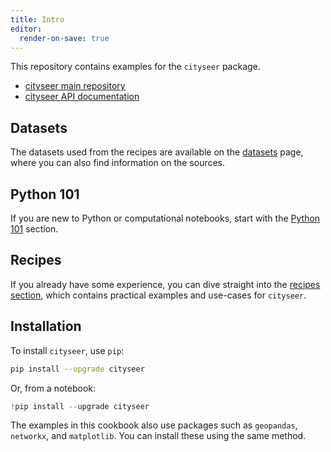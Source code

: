 ```yaml
---
title: Intro
editor:
  render-on-save: true
---
```


This repository contains examples for the `cityseer` package.

- [cityseer main repository](https://github.com/benchmark-urbanism/cityseer-api)
- [cityseer API documentation](https://cityseer.benchmarkurbanism.com/)

## Datasets

The datasets used from the recipes are available on the [datasets](data/datasets.qmd) page, where you can also find information on the sources.

## Python 101

If you are new to Python or computational notebooks, start with the [Python 101](class/index.qmd) section.

## Recipes

If you already have some experience, you can dive straight into the [recipes section](recipes/index.qmd), which contains practical examples and use-cases for `cityseer`.

## Installation

To install `cityseer`, use `pip`:

```bash
pip install --upgrade cityseer
```

Or, from a notebook:

```python
!pip install --upgrade cityseer
```

The examples in this cookbook also use packages such as `geopandas`, `networkx`, and `matplotlib`. You can install these using the same method.
